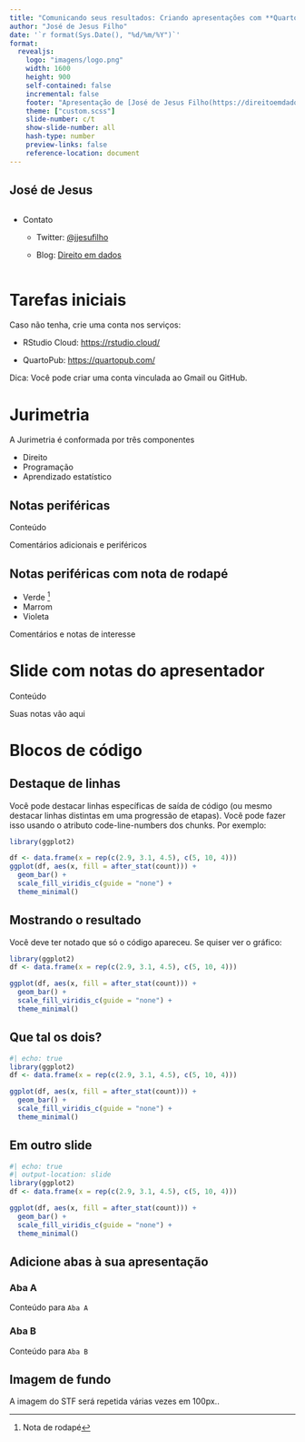 ```yaml
---
title: "Comunicando seus resultados: Criando apresentações com **Quarto**"
author: "José de Jesus Filho"
date: '`r format(Sys.Date(), "%d/%m/%Y")`'
format: 
  revealjs:
    logo: "imagens/logo.png"
    width: 1600
    height: 900
    self-contained: false
    incremental: false
    footer: "Apresentação de [José de Jesus Filho(https://direitoemdados.consudata.com.br) (@jjesusfilho), criado com [Quarto](https://quarto.org/docs/presentations/revealjs/index.html). Código disponível [em GitHub](https://github.com/jjesusfilho/unyleya_relatorios)."
    theme: ["custom.scss"]
    slide-number: c/t
    show-slide-number: all
    hash-type: number
    preview-links: false
    reference-location: document
---
```


## José de Jesus {.center .aboutmeslide}

::: columns
::: {.column width="60%"}
-   Contato

    -   Twitter: [\@jjesufilho](https://twitter.com/jjesusfilho)

    -   Blog: [Direito em dados](https://direitoemdados.consudata.com.br)
:::
:::

# Tarefas iniciais

Caso não tenha, crie uma conta nos serviços:

-   RStudio Cloud: <https://rstudio.cloud/>

-   QuartoPub: <https://quartopub.com/>

Dica: Você pode criar uma conta vinculada ao Gmail ou GitHub.

# Jurimetria

A Jurimetria é conformada por três componentes

- Direito
- Programação 
- Aprendizado estatístico

## Notas periféricas

Conteúdo

::: aside
Comentários adicionais e periféricos
:::

## Notas periféricas com nota de rodapé

- Verde ^[Nota de rodapé]
- Marrom
- Violeta

::: aside
Comentários e notas de interesse
:::

# Slide com notas do apresentador

Conteúdo

::: {.notes}
Suas notas vão aqui
:::

# Blocos de código

## Destaque de linhas
Você pode  destacar linhas específicas de saída de código (ou mesmo destacar linhas distintas em uma progressão de etapas). Você pode fazer isso usando o atributo code-line-numbers dos chunks. Por exemplo:

```.r

library(ggplot2)

df <- data.frame(x = rep(c(2.9, 3.1, 4.5), c(5, 10, 4)))
ggplot(df, aes(x, fill = after_stat(count))) + 
  geom_bar() +
  scale_fill_viridis_c(guide = "none") + 
  theme_minimal()
```

## Mostrando o resultado

Você deve ter notado que só o código apareceu. Se quiser ver o gráfico:

```r
library(ggplot2)
df <- data.frame(x = rep(c(2.9, 3.1, 4.5), c(5, 10, 4)))

ggplot(df, aes(x, fill = after_stat(count))) + 
  geom_bar() +
  scale_fill_viridis_c(guide = "none") + 
  theme_minimal()
```

## Que tal os dois?


```r
#| echo: true
library(ggplot2)
df <- data.frame(x = rep(c(2.9, 3.1, 4.5), c(5, 10, 4)))

ggplot(df, aes(x, fill = after_stat(count))) + 
  geom_bar() +
  scale_fill_viridis_c(guide = "none") + 
  theme_minimal()
```

## Em outro slide

```r
#| echo: true
#| output-location: slide
library(ggplot2)
df <- data.frame(x = rep(c(2.9, 3.1, 4.5), c(5, 10, 4)))

ggplot(df, aes(x, fill = after_stat(count))) + 
  geom_bar() +
  scale_fill_viridis_c(guide = "none") + 
  theme_minimal()
```

## Adicione abas à sua apresentação

::: {.panel-tabset}

### Aba A

Conteúdo para `Aba A`

### Aba B

Conteúdo para  `Aba B`

:::


## Imagem de fundo {background-color="black" background-image="https://ogimg.infoglobo.com.br/in/25007831-e7b-b40/FT1086A/stf.png" background-size="100px" background-repeat="repeat"}

A imagem do STF será repetida várias vezes em 100px..
